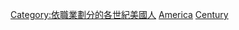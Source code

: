 {{container cat}}
[[Category:依職業劃分的各世紀美國人|Category:依職業劃分的各世紀美國人]]
[[Category:依國籍劃分的各世紀歷史學家|America]]
[[Category:美國歷史學家|Century]]